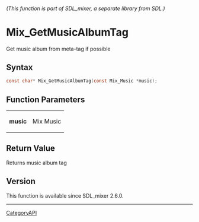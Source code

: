 ====== (This function is part of SDL_mixer, a separate library from SDL.) ======
= Mix_GetMusicAlbumTag =

Get music album from meta-tag if possible 

== Syntax ==

<syntaxhighlight lang='c'>
const char* Mix_GetMusicAlbumTag(const Mix_Music *music);
</syntaxhighlight>

== Function Parameters ==

{|
|'''music'''
|Mix Music
|}

== Return Value ==

Returns music album tag

== Version ==

This function is available since SDL_mixer 2.6.0.

----
[[CategoryAPI]]


